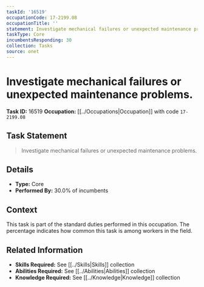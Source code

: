 ```yaml
---
taskId: '16519'
occupationCode: 17-2199.08
occupationTitle: ''
statement: Investigate mechanical failures or unexpected maintenance problems.
taskType: Core
incumbentsResponding: 30
collection: Tasks
source: onet
---
```

# Investigate mechanical failures or unexpected maintenance problems.

**Task ID:** 16519
**Occupation:** [[../Occupations|Occupation]] with code `17-2199.08`

## Task Statement

> Investigate mechanical failures or unexpected maintenance problems.

## Details

- **Type:** Core
- **Performed By:** 30.0% of incumbents

## Context

This task is part of the standard duties performed in this occupation. The percentage indicates how common this task is among workers in the field.

## Related Information

- **Skills Required:** See [[../Skills|Skills]] collection
- **Abilities Required:** See [[../Abilities|Abilities]] collection
- **Knowledge Required:** See [[../Knowledge|Knowledge]] collection

